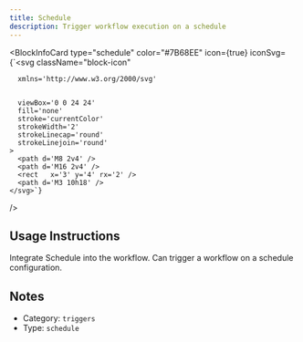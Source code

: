 ```yaml
---
title: Schedule
description: Trigger workflow execution on a schedule
---
```



<BlockInfoCard 
  type="schedule"
  color="#7B68EE"
  icon={true}
  iconSvg={`<svg className="block-icon"
      
      xmlns='http://www.w3.org/2000/svg'
      
      
      viewBox='0 0 24 24'
      fill='none'
      stroke='currentColor'
      strokeWidth='2'
      strokeLinecap='round'
      strokeLinejoin='round'
    >
      <path d='M8 2v4' />
      <path d='M16 2v4' />
      <rect   x='3' y='4' rx='2' />
      <path d='M3 10h18' />
    </svg>`}
/>

## Usage Instructions

Integrate Schedule into the workflow. Can trigger a workflow on a schedule configuration.





## Notes

- Category: `triggers`
- Type: `schedule`

